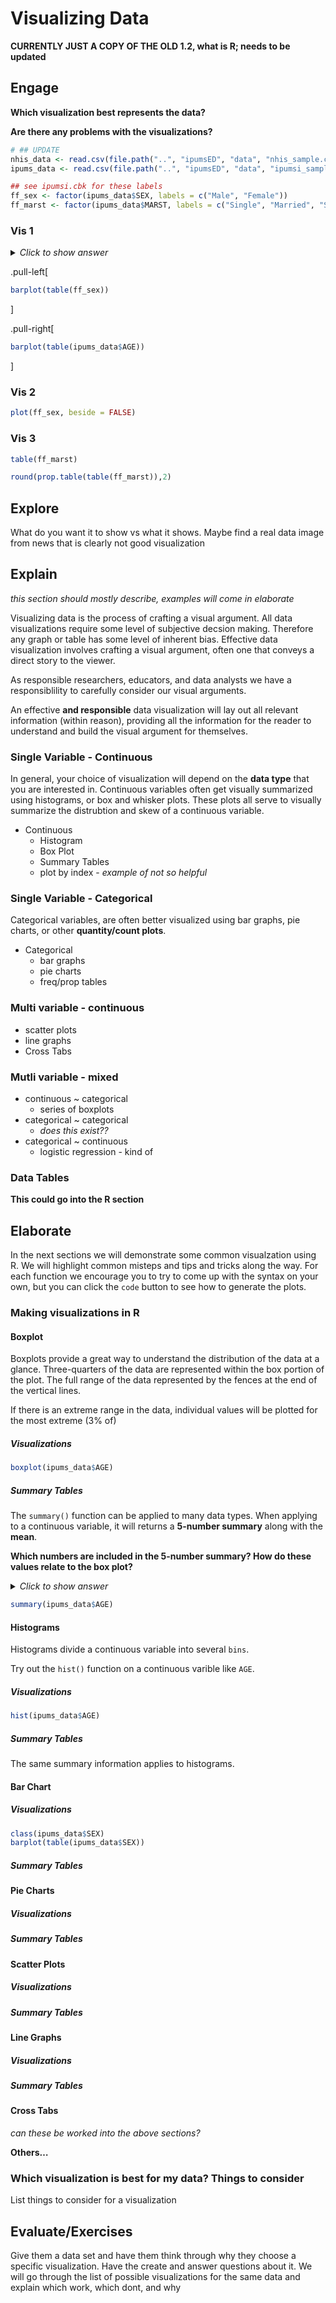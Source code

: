 # Visualizing Data

**CURRENTLY JUST A COPY OF THE OLD 1.2, what is R; needs to be updated **

## Engage {.tabset}




**Which visualization best represents the data?** 


**Are there any problems with the visualizations?**








```r


# ## UPDATE
nhis_data <- read.csv(file.path("..", "ipumsED", "data", "nhis_sample.csv"))
ipums_data <- read.csv(file.path("..", "ipumsED", "data", "ipumsi_sample.csv"))

## see ipumsi.cbk for these labels
ff_sex <- factor(ipums_data$SEX, labels = c("Male", "Female"))
ff_marst <- factor(ipums_data$MARST, labels = c("Single", "Married", "Separated", "Widowed")) 

```


### Vis 1



<details>
 <summary> *Click to show answer* </summary> <br> 
  <p> 
  
  > 
  > Barplots tend to be good choices to represent categorical data. They categories can be visualized side-by-side or stacked.
  >
    
  </p> <br>
</details>



.pull-left[
```r


barplot(table(ff_sex))


```
]



.pull-right[


```r

barplot(table(ipums_data$AGE))

```


]



### Vis 2


```r


plot(ff_sex, beside = FALSE)

```


### Vis 3


```r


table(ff_marst)

round(prop.table(table(ff_marst)),2)
```


## Explore

What do you want it to show vs what it shows. Maybe find a real data image from news that is clearly not good visualization

## Explain


*this section should mostly describe, examples will come in elaborate*




Visualizing data is the process of crafting a visual argument. All data visualizations require some level of subjective decsion making. Therefore any graph or table has some level of inherent bias. Effective data visualization involves crafting a visual argument, often one that conveys a direct story to the viewer. 

As responsible researchers, educators, and data analysts we have a responsiblility to carefully consider our visual arguments.



An effective **and responsible** data visualization will lay out all relevant information (within reason), providing all the information for the reader to understand and build the visual argument for themselves.






### Single Variable - Continuous




In general, your choice of visualization will depend on the **data type** that you are interested in. Continuous variables often get visually summarized using histograms, or box and whisker plots. These plots all serve to visually summarize the distrubtion and skew of a continuous variable. 


* Continuous
    + Histogram
    + Box Plot
    + Summary Tables
    + plot by index - *example of not so helpful*
    
    
    
### Single Variable - Categorical


Categorical variables, are often better visualized using bar graphs, pie charts, or other **quantity/count plots**. 


* Categorical
    + bar graphs
    + pie charts
    + freq/prop tables
    
    
    

### Multi variable - continuous

 * scatter plots
 * line graphs
 * Cross Tabs
 
### Mutli variable - mixed


* continuous ~ categorical
    + series of boxplots

* categorical ~ categorical
    + *does this exist??*
 
* categorical ~ continuous
    + logistic regression - kind of
 
 
### Data Tables


**This could go into the R section**




## Elaborate




In the next sections we will demonstrate some common visualzation using R. We will highlight common misteps and tips and tricks along the way. For each function we encourage you to try to come up with the syntax on your own, but you can click the `code` button to see how to generate the plots.




### Making visualizations in R {.tabset}

#### Boxplot

Boxplots provide a great way to understand the distribution of the data at a glance. Three-quarters of the data are represented within the box portion of the plot. The full range of the data represented by the fences at the end of the vertical lines. 

If there is an extreme range in the data, individual values will be plotted for the most extreme (3% of)




##### Visualizations


```r

boxplot(ipums_data$AGE)

```

##### Summary Tables


The `summary()` function can be applied to many data types. When applying to a continuous variable, it will returns a **5-number summary** along with the **mean**.




**Which numbers are included in the 5-number summary? How do these values relate to the box plot?**

<details>
  <summary> *Click to show answer* </summary> <br> 
  <p> 
  
  >
  > The 5-number summary describes a dataset by providing the minimum, maximum, and median values. In a addition, the lower and upper quartiles are returned.
  >
  >
  > These 5 numbers represent key points on the boxplot. The extent of whiskers (minimum and maximum), the extent of the box (lower quartile and upper quartile), and the median.
  >
  
  
  </p> <br>
</details>

```r

summary(ipums_data$AGE)
```


#### Histograms




Histograms divide a continuous variable into several `bins`. 




Try out the `hist()` function on a continuous varible like `AGE`.


##### Visualizations

```r

hist(ipums_data$AGE)

```


##### Summary Tables



The same summary information applies to histograms.


#### Bar Chart


##### Visualizations

```r
class(ipums_data$SEX)
barplot(table(ipums_data$SEX))

```


##### Summary Tables



#### Pie Charts


##### Visualizations


##### Summary Tables




#### Scatter Plots


##### Visualizations


##### Summary Tables



#### Line Graphs


##### Visualizations


##### Summary Tables




#### Cross Tabs

*can these be worked into the above sections?*

**Others...**


### Which visualization is best for my data? Things to consider

List things to consider for a visualization



## Evaluate/Exercises

Give them a data set and have them think through why they choose a specific visualization. Have the create and answer questions about it.
We will go through the list of possible visualizations for the same data and explain which work, which dont, and why

